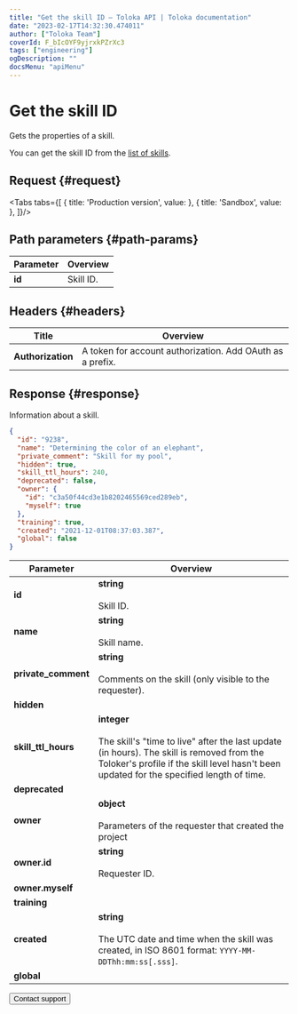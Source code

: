```yaml
---
title: "Get the skill ID — Toloka API | Toloka documentation"
date: "2023-02-17T14:32:30.474011"
author: ["Toloka Team"]
coverId: F_bIcOYF9yjrxkPZrXc3
tags: ["engineering"]
ogDescription: ""
docsMenu: "apiMenu"
---
```



# Get the skill ID

<Announce/>

Gets the properties of a skill.

You can get the skill ID from the [list of skills](/docs/api/get-skill-list).

## Request {#request}

<Tabs tabs={[
  { title: 'Production version', value: <GetSkillList1/> },
  { title: 'Sandbox', value: <GetSkillList2/> },
]}/>

## Path parameters {#path-params}

Parameter | Overview
----- | -----
**id** | Skill ID.

## Headers {#headers}

Title | Overview
----- | -----
**Authorization** | A token for account authorization. Add OAuth as a prefix.

## Response {#response}

Information about a skill.

```json
{
  "id": "9238",
  "name": "Determining the color of an elephant",
  "private_comment": "Skill for my pool",
  "hidden": true,
  "skill_ttl_hours": 240,
  "deprecated": false,
  "owner": {
    "id": "c3a50f44cd3e1b8202465569ced289eb",
    "myself": true
  },
  "training": true,
  "created": "2021-12-01T08:37:03.387",
  "global": false
}
```

Parameter | Overview
----- | -----
**id** | **string**<br/><br/>Skill ID.
**name** | **string**<br/><br/>Skill name.
**private_comment** | **string**<br/><br/>Comments on the skill (only visible to the requester).
**hidden** | <GetSkillTable1/>
**skill_ttl_hours** | **integer**<br/><br/>The skill's "time to live" after the last update (in hours). The skill is removed from the Toloker's profile if the skill level hasn't been updated for the specified length of time.
**deprecated** | <GetSkillTable2/>
**owner** | **object**<br/><br/>Parameters of the requester that created the project
**owner.id** | **string**<br/><br/>Requester ID.
**owner.myself** | <GetSkillTable3/>
**training** | <GetSkillTable4/>
**created** | **string**<br/><br/>The UTC date and time when the skill was created, in ISO 8601 format: `YYYY-MM-DDThh:mm:ss[.sss]`.
**global** | <GetSkillTable5/>

<Button themeColor="light" view="default" size="l" type="link" url="/docs/guide/troubleshooting/support?form-source=api-get-skill">Contact support</Button>
